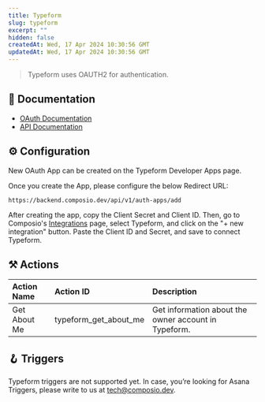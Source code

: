 ```yaml
---
title: Typeform
slug: typeform
excerpt: ""
hidden: false
createdAt: Wed, 17 Apr 2024 10:30:56 GMT
updatedAt: Wed, 17 Apr 2024 10:30:56 GMT
--- 
```

> Typeform uses OAUTH2 for authentication.
## 📔 Documentation

- [OAuth Documentation](https://www.typeform.com/developers/get-started/applications/)
- [API Documentation](https://www.typeform.com/developers/get-started/)

## ⚙️ Configuration

<Tip>New OAuth App can be created on the Typeform Developer Apps page.</Tip>

Once you create the App, please configure the below Redirect URL:


```
https://backend.composio.dev/api/v1/auth-apps/add
```

After creating the app, copy the Client Secret and Client ID. Then, go to Composio's [Integrations](https://app.composio.dev/apps) page, select Typeform, and click on the "+ new integration" button. Paste the Client ID and Secret, and save to connect Typeform.


## ⚒️ Actions


| Action Name            | Action ID                   | Description                                       |
| :--------------------- | :-------------------------- | :------------------------------------------------ |
| Get About Me | typeform_get_about_me | Get information about the owner account in Typeform. |

## 🪝 Triggers

Typeform triggers are not supported yet. In case, you’re looking for Asana Triggers, please write to us at tech@composio.dev.
